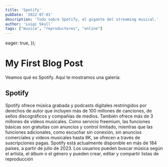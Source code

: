 ```yaml
---
title: 'Spotify'
pubDate: '2022-07-01'
description: 'Todo sobre Spotify, el gigante del streaming musical.'
author: 'Luigi Skull'
tags: ["musica", "reproductores", "online"]
---
```



  eager: true,
});



# My First Blog Post

Veamos qué es Spotify. Aquí te mostramos una galería:

<Carousel images={images} />

## Spotify


Spotify ofrece música grabada y podcasts digitales restringidos por derechos de autor que incluyen más de 100 millones de canciones, de sellos discográficos y compañías de medios. También ofrece más de 3 millones de vídeos musicales. Como servicio freemium, las funciones básicas son gratuitas con anuncios y control limitado, mientras que las funciones adicionales, como escuchar sin conexión, sin anuncios comerciales y vídeos musicales hasta 8K, se ofrecen a través de suscripciones pagas. Spotify está actualmente disponible en más de 184 países, a partir de julio de 2023. Los usuarios pueden buscar música según el artista, el álbum o el género y pueden crear, editar y compartir listas de reproducción
